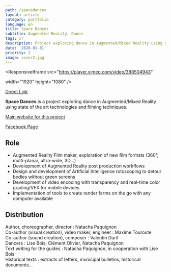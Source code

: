 ```yaml
---
path: /spacedances
layout: article
category: portfolio
language: en
title: Space Dances
subtitle: Augmented Reality, Dance
tags: xr
description: Project exploring dance in Augmented/Mixed Reality using state of the art technologies and filming techniques.
date: '2020-01-01'
priority: 2
image: cover2.jpg
---
```


<ResponsiveIframe
  src="https://player.vimeo.com/video/388504943"

  width="1920"
  height="1080"
/>

[Direct Link](//vimeo.com/388504943)

**Space Dances** is a project exploring dance in Augmented/Mixed Reality using state of the art technologies and filming techniques.

[Main website for this project](//natachapaquignon.com)

[Facebook Page](//www.facebook.com/SpaceDances/)

## Role

- Augmented Reality Film maker, exploration of new film formats (360°, multi-planar, ultra-wide, 3D...)
- Development of Augmented Reality post production workflows
- Design and development of Artificial Intelligence rotoscoping to detour bodies without green screens
- Development of video encoding with transparency and real-time color grading/VFX for mobile devices
- Implementation of tools to create render farms on the go with any computer available

## Distribution

Author, choreographer, director : Natacha Paquignon  
Co-author (visual creation), video maker, engineer : Maxime Touroute  
Co-author (sound creation), composer : Valentin Durif  
Dancers : Lise Bois, Clément Olivier, Natacha Paquignon  
Text writing for the guides : Natacha Paquignon, in cooperation with Lise Bois  
Historical texts : extracts of letters, municipal bulletins, historical documents...
